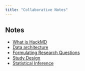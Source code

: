 ```yaml
---
title: "Collaborative Notes"
---
```


## Notes

* [What is HackMD](https://hackmd.io/@norcalbiostat/intro_hackmd)  
* [Data architecture](https://hackmd.io/@norcalbiostat/01_data_arch)
* [Formulating Research Questions](https://hackmd.io/@norcalbiostat/02_rq)
* [Study Design](https://hackmd.io/@norcalbiostat/06a-study_design)
* [Statistical Inference](https://hackmd.io/@norcalbiostat/06b-stat_inference)


<!---
* [Preparing data for analysis](https://hackmd.io/@norcalbiostat/03_dm)
* [Choosing appropriate analysis](https://hackmd.io/@norcalbiostat/08-choosing-analysis)

## Code helpers

* [SPSS](https://hackmd.io/@norcalbiostat/SPSS)
* [R](https://hackmd.io/@norcalbiostat/R)

--->
